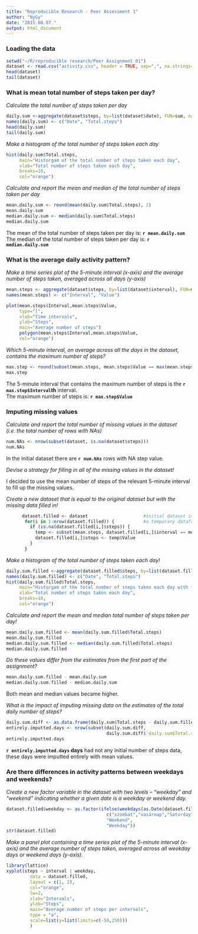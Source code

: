 ```yaml
---
title: "Reproducible Research - Peer Assessment 1"
author: "NyGy"
date: "2015.08.07."
output: html_document
---
```

### Loading the data
```r
setwd("~/R/reproducible research/Peer Assignment 01")
dataset <- read.csv("activity.csv", header = TRUE, sep=",", na.strings="NA")
head(dataset)
tail(dataset)
```
### What is mean total number of steps taken per day? 

*Calculate the total number of steps taken per day*
```r
daily.sum <-aggregate(dataset$steps, by=list(dataset$date), FUN=sum, na.rm=TRUE)
names(daily.sum) <- c("Date", "Total.steps")
head(daily.sum)
tail(daily.sum)
```

*Make a histogram of the total number of steps taken each day*
```r
hist(daily.sum$Total.steps, 
     main="Historgam of the total number of steps taken each day", 
     xlab="Total number of steps taken each day",
     breaks=10,
     col="orange")
```

*Calculate and report the mean and median of the total number of steps taken per day*
```r
mean.daily.sum <- round(mean(daily.sum$Total.steps), 2)
mean.daily.sum 
median.daily.sum <- median(daily.sum$Total.steps)
median.daily.sum
```
The mean  of the total number of steps taken per day is: **`r mean.daily.sum`**  
The median of the total number of steps taken per day is: **`r median.daily.sum`**  

### What is the average daily activity pattern?

*Make a time series plot of the 5-minute interval (x-axis) and the average number of steps taken, averaged across all days (y-axis)*
```r
mean.steps <- aggregate(dataset$steps, by=list(dataset$interval), FUN=mean, na.rm=TRUE)
names(mean.steps) <- c("Interval", "Value")

plot(mean.steps$Interval,mean.steps$Value, 
     type="l",
     xlab="Time intervals",
     ylab="Steps",
     main="Average number of steps")
     polygon(mean.steps$Interval,mean.steps$Value, 
     col="orange")

```

*Which 5-minute interval, on average across all the days in the dataset, contains the maximum number of steps?*
```r
max.step <- round(subset(mean.steps, mean.steps$Value == max(mean.steps$Value)), 0)
max.step
```
The 5-minute interval that contains the maximum number of steps is the **`r max.step$Interval`th** interval.  
The maximum number of steps is: **`r max.step$Value`**

### Imputing missing values

*Calculate and report the total number of missing values in the dataset (i.e. the total number of rows with NAs)*
```r
num.NAs <- nrow(subset(dataset, is.na(dataset$steps)))
num.NAs
```
In the initial dataset there are **`r num.NAs`** rows with NA step value.  

*Devise a strategy for filling in all of the missing values in the dataset!*

I decided to use the mean number of steps of the relevant 5-minute interval to fill up the missing values.  

*Create a new dataset that is equal to the original dataset but with the missing data filled in!*
```r
      dataset.filled <- dataset                     #initial dataset is duplicated
       for(i in 1:nrow(dataset.filled)) {           #a temporary dataframe is used to fill up NAs
         if (is.na(dataset.filled[i,]$steps)) {
           temp <- subset(mean.steps, dataset.filled[i,]$interval == mean.steps$Interval)
           dataset.filled[i,]$steps <- temp$Value
         }
       }
```


*Make a histogram of the total number of steps taken each day!*
```r
daily.sum.filled <-aggregate(dataset.filled$steps, by=list(dataset.filled$date), FUN=sum)
names(daily.sum.filled) <- c("Date", "Total.steps")
hist(daily.sum.filled$Total.steps, 
     main="Historgam of the total number of steps taken each day with filled NAs", 
     xlab="Total number of steps taken each day",
     breaks=10,
     col="orange")
```

*Calculate and report the mean and median total number of steps taken per day!*
```r
mean.daily.sum.filled <- mean(daily.sum.filled$Total.steps)
mean.daily.sum.filled
median.daily.sum.filled <- median(daily.sum.filled$Total.steps)
median.daily.sum.filled
```

*Do these values differ from the estimates from the first part of the assignment?*
```r
mean.daily.sum.filled - mean.daily.sum
median.daily.sum.filled - median.daily.sum
```
Both mean and median values became higher.

*What is the impact of imputing missing data on the estimates of the total daily number of steps?*
```r
daily.sum.diff <- as.data.frame(daily.sum$Total.steps - daily.sum.filled$Total.steps)
entirely.imputted.days <- nrow(subset(daily.sum.diff, 
                                      daily.sum.diff$`daily.sum$Total.steps - daily.sum.filled$Total.steps` != 0))
entirely.imputted.days
```
**`r entirely.imputted.days` days** had not any initial number of steps data, these days were imputted entirely with mean values.

### Are there differences in activity patterns between weekdays and weekends?

*Create a new factor variable in the dataset with two levels – “weekday” and “weekend” indicating whether a given date is a weekday or weekend day.*
```r

dataset.filled$weekday <- as.factor(ifelse(weekdays(as.Date(dataset.filled$date)) %in% 
                                      c("szombat","vasárnap","Saturday","Sunday"), 
                                      "Weekend", 
                                      "Weekday")) 
str(dataset.filled)
```

*Make a panel plot containing a time series plot of the 5-minute interval (x-axis) and the average number of steps taken, averaged across all weekday days or weekend days (y-axis).*
```r

library(lattice)
xyplot(steps ~ interval | weekday, 
         data = dataset.filled, 
         layout = c(1, 2),
         col="orange",
         lw=2,
         xlab="Intervals", 
         ylab="Steps", 
         main="Average number of steps per intervals", 
         type = "a",
         scale=list(y=list(limits=c(-50,250)))
         )
```
